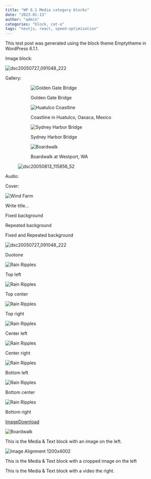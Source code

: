 ```yaml
---
title: "WP 6.1 Media category blocks"
date: "2023-01-13"
author: "admin"
categories: "block, cat-a"
tags: "nextjs, react, speed-optimization"
---
```


This test post was generated using the block theme Emptytheme in WordPress 6.1.1.

Image block:

![dsc20050727_091048_222](/images/dsc20050727_091048_222.jpg)

Gallery:

<figure>

<figure>

![Golden Gate Bridge](/images/100_5540.jpg)

<figcaption>

Golden Gate Bridge

</figcaption>

</figure>

<figure>

![Huatulco Coastline](/images/img_0767.jpg)

<figcaption>

Coastline in Huatulco, Oaxaca, Mexico

</figcaption>

</figure>

<figure>

![Sydney Harbor Bridge](/images/dsc09114.jpg)

<figcaption>

Sydney Harbor Bridge

</figcaption>

</figure>

<figure>

![Boardwalk](/images/dcp_2082.jpg)

<figcaption>

Boardwalk at Westport, WA

</figcaption>

</figure>

![dsc20050813_115856_52](/images/dsc20050813_115856_52.jpg)

</figure>

Audio:

Cover:

![Wind Farm](/images/dsc20050102_192118_51.jpg)

Write title...

Fixed background

Repeated background

Fixed and Repeated background

![dsc20050727_091048_222](/images/dsc20050727_091048_222.jpg)

Duotone

![Rain Ripples](/images/dsc04563.jpg)

Top left

![Rain Ripples](/images/dsc04563.jpg)

Top center

![Rain Ripples](/images/dsc04563.jpg)

Top right

![Rain Ripples](/images/dsc04563.jpg)

Center left

![Rain Ripples](/images/dsc04563.jpg)

Center right

![Rain Ripples](/images/dsc04563.jpg)

Bottom left

![Rain Ripples](/images/dsc04563.jpg)

Bottom center

![Rain Ripples](/images/dsc04563.jpg)

Bottom right

[Image](http://localhost/wp3/wp-content/uploads/2008/06/dsc04563.jpg)[Download](http://localhost/wp3/wp-content/uploads/2008/06/dsc04563.jpg)

![Boardwalk](/images/dcp_2082.jpg)

This is the Media & Text block with an image on the left.

![Image Alignment 1200x4002](/images/image-alignment-1200x4002-1.jpg)

This is the Media & Text block with a cropped image on the left

This is the Media & Text block with a video the right.

